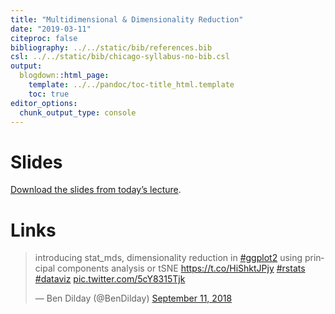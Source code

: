 ```yaml
---
title: "Multidimensional & Dimensionality Reduction"
date: "2019-03-11"
citeproc: false
bibliography: ../../static/bib/references.bib
csl: ../../static/bib/chicago-syllabus-no-bib.csl
output:
  blogdown::html_page:
    template: ../../pandoc/toc-title_html.template
    toc: true
editor_options: 
  chunk_output_type: console
---
```


# Slides

[Download the slides from today's lecture]().

# Links

<blockquote class="twitter-tweet" data-lang="en"><p lang="en" dir="ltr">introducing stat_mds, dimensionality reduction in <a href="https://twitter.com/hashtag/ggplot2?src=hash&amp;ref_src=twsrc%5Etfw">#ggplot2</a> using principal components analysis or tSNE <a href="https://t.co/HiShktJPjy">https://t.co/HiShktJPjy</a> <a href="https://twitter.com/hashtag/rstats?src=hash&amp;ref_src=twsrc%5Etfw">#rstats</a> <a href="https://twitter.com/hashtag/dataviz?src=hash&amp;ref_src=twsrc%5Etfw">#dataviz</a> <a href="https://t.co/5cY8315Tjk">pic.twitter.com/5cY8315Tjk</a></p>&mdash; Ben Dilday (@BenDilday) <a href="https://twitter.com/BenDilday/status/1039654905487810560?ref_src=twsrc%5Etfw">September 11, 2018</a></blockquote>
<script async src="https://platform.twitter.com/widgets.js" charset="utf-8"></script>

